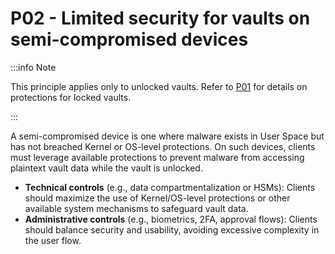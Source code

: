 # P02 - Limited security for vaults on semi-compromised devices

:::info Note

This principle applies only to unlocked vaults. Refer to [P01](./locked-vault-protected) for details
on protections for locked vaults.

:::

A semi-compromised device is one where malware exists in User Space but has not breached Kernel or
OS-level protections. On such devices, clients must leverage available protections to prevent
malware from accessing plaintext vault data while the vault is unlocked.

- **Technical controls** (e.g., data compartmentalization or HSMs): Clients should maximize the use
  of Kernel/OS-level protections or other available system mechanisms to safeguard vault data.
- **Administrative controls** (e.g., biometrics, 2FA, approval flows): Clients should balance
  security and usability, avoiding excessive complexity in the user flow.
